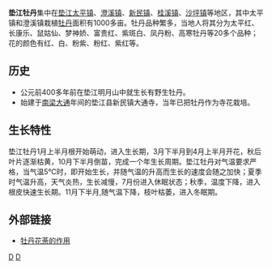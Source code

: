 '''垫江牡丹'''集中在[[垫江|垫江]][[太平镇|太平镇]]、[[澄溪镇|澄溪镇]]、[[新民镇|新民镇]]、[[桂溪镇|桂溪镇]]、[[沙坪镇|沙坪镇]]等地区，其中太平镇和澄溪镇栽植[[牡丹|牡丹]]面积有1000多亩。牡丹品种繁多，当地人将其分为太平红、长康乐、鼠姑仙、梦神娇、富贵红、紫斑白、凤丹粉、高寒牡丹等20多个品种；花的颜色有红、白、粉紫、粉红、紫红等。

==历史==
*公元前400多年前在垫江明月山中就生长有野生牡丹。
*始建于[[南梁|南梁]][[大通_(南梁)|大通]]年间的垫江县新民镇大通寺，当年已把牡丹作为寺花栽培。

==生长特性==
垫江牡丹1月上半月根开始萌动，进入生长期，3月下半月到4月上半月开花，秋后叶片逐渐枯黄，10月下半月倒苗，完成一个年生长周期。垫江牡丹对气温要求严格，当气温5℃时，即开始生长，并随气温的升高而生长的速度会随之加快；夏季时气温升高，天气炎热，生长减慢，7月份进入休眠状态；秋季，温度下降，进入根皮快速生长期。11月下半月,随气温下降，枝叶枯萎，进入冬眠期。

==外部链接==
*[https://web.archive.org/web/20090926023424/http://www.chalirenjia.com/news/changshi/gongxiao/2009/0402/3055.html 牡丹花荼的作用]

[[category:芍药属|D]]
[[category:垫江县|D]]